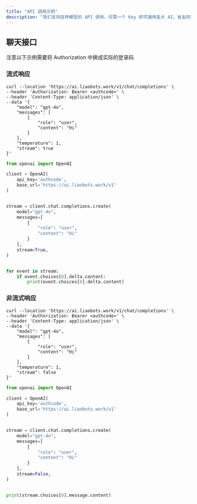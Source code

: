 ```yaml
---
title: "API 调用示例"
description: "我们支持各种模型的 API 调用，仅需一个 Key 即可通用各大 AI，省去同时维护多个 API Key 的麻烦，同时我们坚持提供比官方更低的价格"
---
```


## 聊天接口

<Tip>
  注意以下示例需要将 Authorization 中换成实际的登录码
</Tip>

### 流式响应

<CodeGroup>

```shell Curl
curl --location 'https://ai.liaobots.work/v1/chat/completions' \
--header 'Authorization: Bearer <authcode>' \
--header 'Content-Type: application/json' \
--data '{
    "model": "gpt-4o",
    "messages": [
        {
            "role": "user",
            "content": "Hi"
        }
    ],
    "temperature": 1,
    "stream": true
}'
```


```python Python
from openai import OpenAI

client = OpenAI(
    api_key='authcode',
    base_url='https://ai.liaobots.work/v1'
)


stream = client.chat.completions.create(
    model="gpt-4o",
    messages=[
        {
            "role": "user",
            "content": "Hi"
        }
    ],
    stream=True,
)


for event in stream:
    if event.choices[0].delta.content:
        print(event.choices[0].delta.content)
```

</CodeGroup>

### 非流式响应

<CodeGroup>

```shell Curl
curl --location 'https://ai.liaobots.work/v1/chat/completions' \
--header 'Authorization: Bearer <authcode>' \
--header 'Content-Type: application/json' \
--data '{
    "model": "gpt-4o",
    "messages": [
        {
            "role": "user",
            "content": "Hi"
        }
    ],
    "temperature": 1,
    "stream": false
}'
```


```python Python
from openai import OpenAI

client = OpenAI(
    api_key='authcode',
    base_url='https://ai.liaobots.work/v1'
)


stream = client.chat.completions.create(
    model="gpt-4o",
    messages=[
        {
            "role": "user",
            "content": "Hi"
        }
    ],
    stream=False,
)


print(stream.choices[0].message.content)
```

</CodeGroup>
